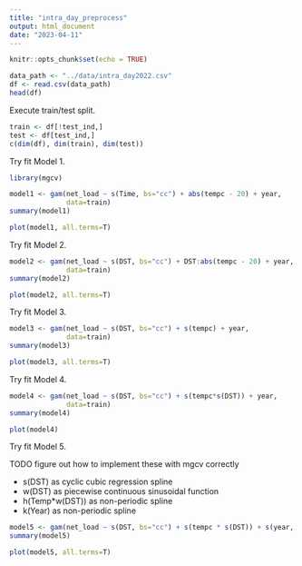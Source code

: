 ```yaml
---
title: "intra_day_preprocess"
output: html_document
date: "2023-04-11"
---
```


```r
knitr::opts_chunk$set(echo = TRUE)
```

```r
data_path <- "../data/intra_day2022.csv"
df <- read.csv(data_path)
head(df)
```

Execute train/test split.

```r
train <- df[!test_ind,]
test <- df[test_ind,]
c(dim(df), dim(train), dim(test))
```

Try fit Model 1.

```r
library(mgcv)

model1 <- gam(net_load ~ s(Time, bs="cc") + abs(tempc - 20) + year,
              data=train)
summary(model1)
```

```r
plot(model1, all.terms=T)
```

Try fit Model 2.

```r
model2 <- gam(net_load ~ s(DST, bs="cc") + DST:abs(tempc - 20) + year,
              data=train)
summary(model2)
```

```r
plot(model2, all.terms=T)
```

Try fit Model 3.

```r
model3 <- gam(net_load ~ s(DST, bs="cc") + s(tempc) + year,
              data=train)
summary(model3)
```

```r
plot(model3, all.terms=T)
```


Try fit Model 4.

```r
model4 <- gam(net_load ~ s(DST, bs="cc") + s(tempc*s(DST)) + year,
              data=train)
summary(model4)
```

```r
plot(model4)
```

Try fit Model 5.

TODO figure out how to implement these with mgcv correctly

- s(DST) as cyclic cubic regression spline
- w(DST) as piecewise continuous sinusoidal function
- h(Temp*w(DST)) as non-periodic spline
- k(Year) as non-periodic spline

```r
model5 <- gam(net_load ~ s(DST, bs="cc") + s(tempc * s(DST)) + s(year, bs="cc"), data=train)
summary(model5)
```

```r
plot(model5, all.terms=T)
```

